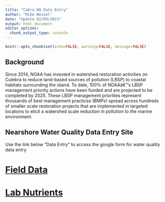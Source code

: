 ```yaml
---
title: "Cabra WQ Data Entry"
author: "Mike Wessel"
date: "Update 02/09/2023"
output: html_document
editor_options: 
  chunk_output_type: console
---
```



```r
knitr::opts_chunk$set(echo=FALSE, warning=FALSE, message=FALSE)
```

## Background

Since 2014, NOAA has invested in watershed restoration activities on Culebra to reduce land-based sources of pollution (LBSP) to coastal habitats surrounding the island.  To date, 100% of NOAAâ€™s LBSP management priority actions have been funded and are projected to be completed by 2025. These LBSP management priorities represent thousands of best management practices (BMPs) spread across hundreds of smaller scale restoration projects that are implemented in targeted locations to elicit a watershed scale reduction in pollution to the marine environment.


## Nearshore Water Quality Data Entry Site

Use the link below "Data Entry" to access the google form for water quality data entry

# [Field Data](https://docs.google.com/forms/d/e/1FAIpQLSf_OZD57TyKdJhqbIYvi8owVfwe2P09yocx4B2YqNqlafj1QA/viewform?vc=0&c=0&w=1&flr=0&dods){target="_blank"}
# [Lab Nutrients](https://docs.google.com/forms/d/e/1FAIpQLSfU6vzEwfefXiNVEUIwBsv9iPQvvvZqM_nR9F6XGLkwxhT_og/viewform?vc=0&c=0&w=1&flr=0&dods){target="_blank"}

                        






